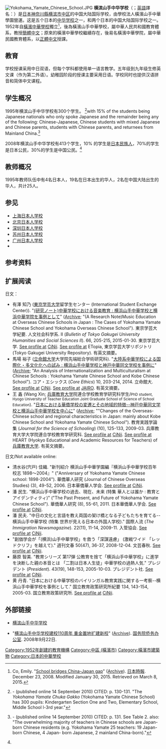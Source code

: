 {{expand|time=2015-04-04T02:08:52+00:00}}
{{refimprove|time=2015-04-04T02:08:52+00:00}}
{{Translating|time=2017-06-02T08:00:00+00:00}}
[[File:Yokohama_Yamate_Chinese_School.JPG|thumb]]
'''横滨山手中华学校'''（{{jpn|j=横浜山手中華学校|hg=よこはまやまてちゅうかがっこう|rm=Yokohama Yamate Chūka Gakkō}}；[[英語|英語]]譯名：{{lang|en|Yokohama Yamate Chinese School}}）是[[日本|日本]][[神奈川縣|神奈川縣]][[横滨市|横滨市]][[中区_(横滨市)|中区]]的中国大陆国际学校，由學校法人橫濱山手中華學園營運。这是五个日本的[[中华学校|中华学校]]之一，和两个日本的中国大陆国际学校之一。1952年自[[橫濱中華學院|橫濱中華學校]]獨立<ref name=Japantimes>Co, Emily. "[http://www.japantimes.co.jp/community/2008/12/23/issues/school-bridges-china-japan-gap/#.VPvVqOG56VA School bridges China-Japan gap]" ([http://www.webcitation.org/6Wrqi4lA6 Archive]). [[日本時報|日本時報]]. December 23, 2008. Modified January 30, 2015. Retrieved on March 8, 2015.</ref>，後為橫濱山手中華學校，屬中華人民共和國教育體系，教授[[簡體中文|簡體中文]]；原來的橫濱中華學校繼續存在，後易名橫濱中華學院，屬中華民國教育體系，以[[正體中文|正體中文]]授課。

==教育==
学校授课采用中日双语，但每个学科都使用单一语言教学。五年级到九年级生修英文课（作为第二外语）。幼稚园阶段的授课主要采用日语。学校同时也提供汉语拼音和简体中文课程。

==学生概况==
1995年横滨山手中华学校有300个学生。<!--，--><ref>{{citation
  | last = Maher 
  | first = John C.
  | title = [http://www.tandfonline.com/doi/abs/10.1080/01434632.1995.9994596 The Kakyo: Chinese in Japan]
  | journal = ''{{link-en|Journal of Multilingual and Multicultural Development|Journal of Multilingual and Multicultural Development}}''
  | volume = 16
  | issue = 1–2
  | pages = 125–138
  | year = 1995 
  | accessdate = 2015-03-09 }} - (published online 14 September 2010) CITED: p. 130-131. "The ''Yokohama Yamate Chuka Gakko'' (Yokohama Yamate Chinese School) has 300 pupils: Kindergarten Section One and Two, Elementary School, Middle School l-3rd year."</ref>{{transh}}with 15% of the students being Japanese nationals who only spoke Japanese and the remainder being any of the following: Chinese-Japanese, Chinese students with mixed Japanese and Chinese parents, students with Chinese parents, and returnees from Mainland China.<ref name=Maherp131>{{citation
  | last = Maher 
  | first = John C.
  | title = [http://www.tandfonline.com/doi/abs/10.1080/01434632.1995.9994596 The Kakyo: Chinese in Japan]
  | journal = ''{{link-en|Journal of Multilingual and Multicultural Development|Journal of Multilingual and Multicultural Development}}''
  | volume = 16
  | issue = 1–2
  | pages = 125–138
  | year = 1995 
  | accessdate = 2015-03-09 }} - (published online 14 September 2010) CITED: p. 131. See Table 2. also: "The overwhelming majority of teachers in Chinese schools are Japan-born Chinese residents (e.g. Yokohama Yamate 25 teachers: 19 Japan-born Chinese, 4 Japan- born Japanese, 2 mainland China-born)."</ref>{{transf}}

2008年横滨山手中华学校有413个学生，10% 的学生是[[日本人|日本民族人]]，70%的学生是日本公民，30%的学生是中国公民。<ref name=Japantimes/>

==教师概况==
1995年教师队伍中有4名日本人，19名在日本出生的华人，2名在中国大陆出生的华人，共计25人。

==参见==
* [[上海日本人学校|上海日本人学校]]
* [[北京日本人学校|北京日本人学校]]
* [[深圳日本人学校|深圳日本人学校]]
* [[苏州日本人学校|苏州日本人学校]]
* [[广州日本人学校|广州日本人学校]]
* {{link-en|大连日本人学校|Japanese School of Dalian|大连日本人学校}}

==参考资料==
{{Reflist}}

==扩展阅读==
日文：
* 有澤 知乃 ([[東京学芸大学|東京学芸大学]]留学生センター (International Student Exchange Center)). "[http://ir.u-gakugei.ac.jp/bitstream/2309/137691/1/18804322_66_15.pdf (研究ノート)中華学校における音楽教育 : 横浜山手中華学校と横浜中華学院を事例として]" ([http://www.webcitation.org/6Xho43SOF Archive]; "(A Research Note)Music Education at Overseas Chinese Schools in Japan : The Cases of Yokohama Yamate Chinese School and Yokohama Overseas Chinese School"). 東京学芸大学紀要. 人文社会科学系. II (''Bulletin of Tokyo Gakugei University Humanities and Social Sciences II''). 66, 205-215, 2015-01-30. 東京学芸大学. [http://ci.nii.ac.jp/naid/110009879143 See profile at] {{Wayback|url=http://ci.nii.ac.jp/naid/110009879143 |date=20150411112930 }} [[CiNii|CiNii]]. [http://ir.u-gakugei.ac.jp/ See profile at] {{Wayback|url=http://ir.u-gakugei.ac.jp/ |date=20210119190457 }} ETopia, 東京学芸大学リポジトリ (Tokyo Gakugei University Repository). 有英文摘要。
* 馬場 裕子 ([[立命館大学|立命館大学]]大学院先端総合学術研究科). "[http://r-cube.ritsumei.ac.jp/bitstream/10367/5454/1/ce10_baba.pdf 大陸系中華学校による国際化・多文化化への試み : 横浜山手中華学校と神戸中華同文学校を事例に]" ([http://www.webcitation.org/6XhjPT4cn Archive]; "An Analysis of Internationalization and Multiculturalism at Chinese Schools : Yokohama Yamate Chinese School and Kobe Chinese School"). コア・エシックス (''Core Ethics'') 10, 203-214, 2014. 立命館大. [http://ci.nii.ac.jp/naid/110009785501 See profile at] {{Wayback|url=http://ci.nii.ac.jp/naid/110009785501 |date=20150411113524 }} [[CiNii|CiNii]]. [http://jairo.nii.ac.jp/0026/00005184 See profile at] {{Wayback|url=http://jairo.nii.ac.jp/0026/00005184 |date=20150411125318 }} [[JAIRO|JAIRO]]. 有英文摘要。
* 王 鑫 (Wang Xin; [[兵庫教育大学|兵庫教育大学]]院連合学校教育学研究科学生/<small>PhD student, Hyogo University of Teacher Education Joint Graduate School of Science of School Education</small>). "[http://repository.hyogo-u.ac.jp/dspace/bitstream/10132/2566/3/AA114330270100012.pdf 日本における華僑学校の変遷とその地域的特徴--神戸中華同文学校と横浜山手中華学校を中心に]" ([http://www.webcitation.org/6Xhko3rfy Archive]; ""Changes of the Overseas-Chinese school and regional characteristics in Japan: mainly about Kobe Chinese School and Yokohama Yamate Chinese School"). 教育実践学論集 (''Journal for the Science of Schooling'') (10), 125-133, 2009-03. 兵庫教育大学大学院連合学校教育学研究科. [http://ci.nii.ac.jp/naid/40016642995/en/ See profile at] {{Wayback|url=http://ci.nii.ac.jp/naid/40016642995/en/ |date=20150411095739 }} [[CiNii|CiNii]]. [http://repository.hyogo-u.ac.jp/dspace/handle/10132/2566 See profile at] {{Wayback|url=http://repository.hyogo-u.ac.jp/dspace/handle/10132/2566 |date=20190812033602 }} HEART (Hyokyo Educational and Academic Resources for Teachers) of [[兵庫教育大学|兵庫教育大学]]. 有英文摘要。

日文/Not available online:
* 清水谷(宍戸) 佳織. "新刊紹介 横浜山手中華学園編『横浜山手中華学校百年校志 1898〜2004』" ("Anniversary of Yokohama Yamate Chinese school: 1898-2004"). 華僑華人研究 (Journal of Chinese Overseas Studies) (3), 49-52, 2006. 日本華僑華人学会. [http://ci.nii.ac.jp/naid/40015350268/en/ See profile at] {{Wayback|url=http://ci.nii.ac.jp/naid/40015350268/en/ |date=20150411113034 }} [[CiNii|CiNii]].
* 潘 民生. "横浜山手中華学校の過去、現在、未来 (特集 華人とは誰か : 教育とアイデンティティ)" ("The Past Present, and Future of Yokohama Yamate Chinese School").  華僑華人研究 (8), 55-61, 2011. 日本華僑華人学会. [http://ci.nii.ac.jp/naid/40019327160 See profile at] {{Wayback|url=http://ci.nii.ac.jp/naid/40019327160 |date=20150411112727 }} [[CiNii|CiNii]].
* 潘 民夫. "中日の文化と言語を教え両国の架け橋となる子どもたちを育てる--横浜山手中華学校 (特集 世界が見える日本の外国人学校)." 国際人流 (''The Immigration Newsmagazine''). 22(11), 11-14, 2009-11. 入管協会. [http://ci.nii.ac.jp/naid/40016898098/ja/ See profile at] {{Wayback|url=http://ci.nii.ac.jp/naid/40016898098/ja/ |date=20150411113957 }} [[CiNii|CiNii]].
* "創価学会が「(横浜)山手中華学校」を救う「深謀遠慮」 (激戦ワイド 「レッドクリフ」を越えて)." 週刊文春 50(47), 36-37, 2008-12-04. 文芸春秋. [http://ci.nii.ac.jp/naid/40016337714 See profile at] {{Wayback|url=http://ci.nii.ac.jp/naid/40016337714 |date=20150411114057 }} [[CiNii|CiNii]].
* 藤原 智美. "教育シリーズ 第17弾 公教育を捨て「横浜山手中華学校」に進学を決断した親の本音とは 「二割は日本人生徒」中華学校の過熱人気." プレジデント (''President''). 43(19), 148-153, 2005-10-03. プレジデント社. [http://ci.nii.ac.jp/naid/40006838793 See profile at] {{Wayback|url=http://ci.nii.ac.jp/naid/40006838793 |date=20150411113037 }} [[CiNii|CiNii]].
* 黄 丹青. "日本における中華学校のバイリンガル教育実践に関する一考察--横浜山手中華学校を事例として." 国立教育政策研究所紀要 134, 143-154, 2005-03. 国立教育政策研究所. [http://ci.nii.ac.jp/naid/40007081221 See profile at] {{Wayback|url=http://ci.nii.ac.jp/naid/40007081221 |date=20150411113815 }} [[CiNii|CiNii]].

==外部链接==
* [https://www.yycs.ed.jp/zh/school/ 横滨山手中华学校] {{Wayback|url=https://www.yycs.ed.jp/zh/school/ |date=20211216133321 }}{{zh-cn icon}}
* {{zh-cn icon}} "[http://www.gqb.gov.cn/news/2008/0922/1/10527.shtml 横滨山手中华学校建校110周年 重金置地扩建新校]" ([http://www.webcitation.org/6XWkOqVoP Archive]). [[国务院侨务办公室|国务院侨务办公室]]. 2008年9月22日.

{{coord|display=title}}
{{日本的中華學校}}
[[Category:1952年創建的教育機構|Category:1952年創建的教育機構]]
[[Category:中區_(橫濱市)|Category:中區 (橫濱市)]]
[[Category:橫濱市建築物|Category:橫濱市建築物]]
[[Category:日本的中華學校|Category:日本的中華學校]]